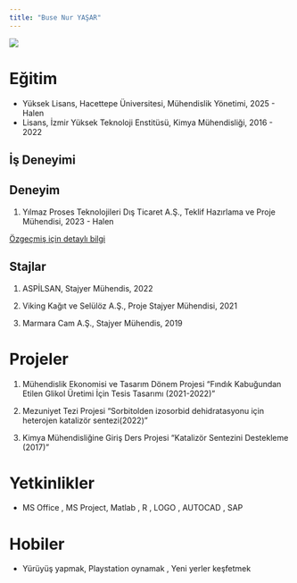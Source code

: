 ```yaml
---
title: "Buse Nur YAŞAR"
---
```


![](/assets/images/buse.jpg){fig-align="center"}

# Eğitim

-   Yüksek Lisans, Hacettepe Üniversitesi, Mühendislik Yönetimi, 2025 - Halen
-   Lisans, İzmir Yüksek Teknoloji Enstitüsü, Kimya Mühendisliği, 2016 - 2022

## İş Deneyimi

## Deneyim

1.  Yılmaz Proses Teknolojileri Dış Ticaret A.Ş., Teklif Hazırlama ve Proje Mühendisi, 2023 - Halen

[Özgeçmiş için detaylı bilgi](/assets/images/BuseNurYaşar_CV)

## Stajlar

1.  ASPİLSAN, Stajyer Mühendis, 2022

2.  Viking Kağıt ve Selülöz A.Ş., Proje Stajyer Mühendisi, 2021

3.  Marmara Cam A.Ş., Stajyer Mühendis, 2019

# Projeler

1.  Mühendislik Ekonomisi ve Tasarım Dönem Projesi “Fındık Kabuğundan Etilen Glikol Üretimi İçin Tesis Tasarımı (2021-2022)”

2.  Mezuniyet Tezi Projesi “Sorbitolden izosorbid dehidratasyonu için heterojen katalizör sentezi(2022)” 

3.  Kimya Mühendisliğine Giriş Ders Projesi “Katalizör Sentezini Destekleme (2017)”

# Yetkinlikler

-   MS Office , MS Project, Matlab , R , LOGO , AUTOCAD , SAP

# Hobiler

-   Yürüyüş yapmak, Playstation oynamak , Yeni yerler keşfetmek
